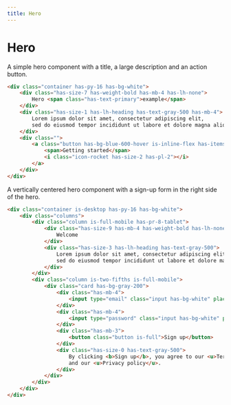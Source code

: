 ```yaml
---
title: Hero
---
```


# Hero

A simple hero component with a title, a large description and an action button.

```html live=true
<div class="container has-py-16 has-bg-white">
    <div class="has-size-7 has-weight-bold has-mb-4 has-lh-none">
        Hero <span class="has-text-primary">example</span>
    </div>
    <div class="has-size-1 has-lh-heading has-text-gray-500 has-mb-4">
        Lorem ipsum dolor sit amet, consectetur adipiscing elit, 
        sed do eiusmod tempor incididunt ut labore et dolore magna aliqua. 
    </div>
    <div class="">
        <a class="button has-bg-blue-600-hover is-inline-flex has-items-center">
            <span>Getting started</span>
            <i class="icon-rocket has-size-2 has-pl-2"></i>
        </a>
    </div>
</div>
```

A vertically centered hero component with a sign-up form in the right side of the hero.

```html live=true
<div class="container is-desktop has-py-16 has-bg-white">
    <div class="columns">
        <div class="column is-full-mobile has-pr-8-tablet">
            <div class="has-size-9 has-mb-4 has-weight-bold has-lh-none">
                Welcome
            </div>
            <div class="has-size-3 has-lh-heading has-text-gray-500">
                Lorem ipsum dolor sit amet, consectetur adipiscing elit, 
                sed do eiusmod tempor incididunt ut labore et dolore magna aliqua. 
            </div>
        </div>
        <div class="column is-two-fifths is-full-mobile">
            <div class="card has-bg-gray-200">
                <div class="has-mb-4">
                    <input type="email" class="input has-bg-white" placeholder="Email address" />
                </div>
                <div class="has-mb-4">
                    <input type="password" class="input has-bg-white" placeholder="Password" />
                </div>
                <div class="has-mb-3">
                    <button class="button is-full">Sign up</button>
                </div>
                <div class="has-size-0 has-text-gray-500">
                    By clicking <b>Sign up</b>, you agree to our <u>Terms of use</u> 
                    and our <u>Privacy policy</u>.
                </div>
            </div>
        </div>
    </div>
</div>
```
